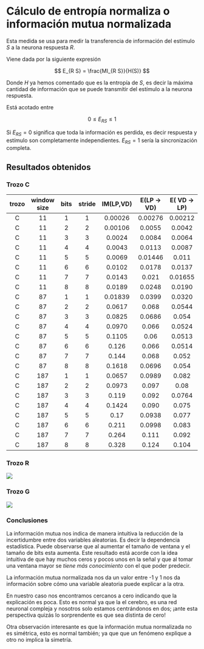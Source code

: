 # Cálculo de entropía normaliza o información mutua normalizada 


Esta medida se usa para medir la transferencia de información del estímulo $S$ a la neurona respuesta $R$. 

Viene dada por la siguiente expresión  

$$
E_{R S}
= 
\frac{MI_{R S}}{H(S)}
$$

Donde $H$ ya hemos comentado que es la entropía de $S$, es decir la máxima cantidad de información que se puede transmitir del estímulo a la neurona respuesta.  


Está acotado entre 

$$
0 \leq E_{R S}
\leq 
1
$$


Si $E_{R S} = 0$ significa que toda la información es
perdida, es decir respuesta y estímulo son completamente independientes. $E_{R S} = 1$  sería la sincronización completa. 


## Resultados obtenidos 

### Trozo C
| trozo | window size  | bits | stride | IM(LP,VD) | E(LP -> VD)| E( VD -> LP) |  
| :-: | :-: |  :-: | :-: | :-: | :-: | :-: | 
| C| 11 | 1 | 1 | 0.00026 | 0.00276 | 0.00212 |  
| C| 11 | 2 | 2 | 0.00106| 0.0055 | 0.0042 |  
| C| 11 | 3 | 3 | 0.0024 | 0.0084 | 0.0064 |  
| C| 11 | 4 | 4 | 0.0043 | 0.0113 | 0.0087 |  
| C| 11 | 5 | 5 | 0.0069| 0.01446 | 0.011 |  
| C| 11 | 6 | 6 | 0.0102 | 0.0178 | 0.0137 |  
| C| 11 | 7 | 7 | 0.0143 | 0.021| 0.01655|  
| C| 11 | 8 | 8 | 0.0189 | 0.0248 | 0.0190|  
| C| 87 | 1 | 1 | 0.01839 | 0.0399 | 0.0320 |  
| C| 87 | 2 | 2 | 0.0617| 0.068 | 0.0544 |  
| C| 87 | 3 | 3 | 0.0825 | 0.0686 | 0.054 |  
| C| 87 | 4 | 4 | 0.0970 | 0.066 | 0.0524|  
| C| 87 | 5 | 5 | 0.1105 | 0.06 | 0.0513 |  
| C| 87 | 6 | 6 | 0.126 | 0.066 | 0.0514 |  
| C| 87 | 7 | 7 | 0.144 | 0.068 | 0.052 |  
| C| 87 | 8 | 8 | 0.1618 | 0.0696 | 0.054 |  
| C| 187 | 1 | 1 | 0.0657 | 0.0989 | 0.082 |  
| C| 187 | 2 | 2 | 0.0973 | 0.097 | 0.08 |  
| C| 187 | 3 | 3 | 0.119 | 0.092 | 0.0764 |  
| C| 187 | 4 | 4 | 0.1424 | 0.090 | 0.075 |  
| C| 187 | 5 | 5 | 0.17 | 0.0938 | 0.077 |  
| C| 187 | 6 | 6 | 0.211 | 0.0998 | 0.083 |  
| C| 187 | 7 | 7 | 0.264 | 0.111 | 0.092 |  
| C| 187 | 8 | 8 | 0.328 | 0.124 | 0.104 |  

### Trozo R


![](img/otros/Captura de Pantalla 2022-11-04 a las 23.23.38.png)


### Trozo G

![](img/otros/Captura de Pantalla 2022-11-04 a las 23.32.42.png)



### Conclusiones 

La información mutua nos indica de manera intuitiva la reducción de la incertidumbre entre dos variables aleatorias. 
Es decir la dependencia estadística. 
Puede observarse que al aumentar el tamaño de ventana y el tamaño de bits esta aumenta. 
Este resultado está acorde con la idea intuitiva de que hay muchos ceros y pocos unos en la señal y que al tomar una ventana mayor se *tiene más conocimiento* con el que poder predecir. 

La información mutua normalizada nos da un valor entre -1 y 1 nos da información sobre cómo una variable aleatoria puede 
explicar a la otra. 

En nuestro caso nos encontramos cercanos a cero indicando que la explicación es poca. Esto es normal ya que la el cerebro,
es una red neuronal compleja y nosotros solo estamos centrándonos en dos; ¡ante esta perspectiva quizás lo 
sorprendente es que sea distinta de cero!

Otra observación interesante es que la información mutua normalizada no es simétrica, esto es normal también; ya que 
que un fenómeno explique a otro no implica la simetría. 